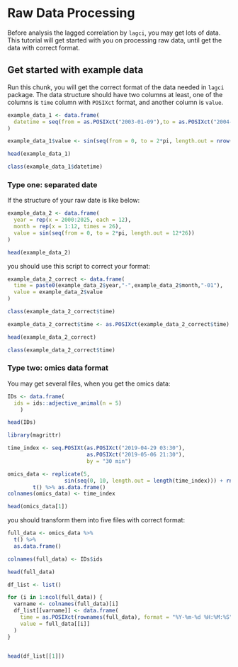 # Raw Data Processing

Before analysis the lagged correlation by `lagci`, you may get lots of data.
This tutorial will get started with you on processing raw data, until get the
data with correct format.

## Get started with example data

Run this chunk, you will get the correct format of the data needed in `lagci`
package. The data structure should have two columns at least, one of the columns
is `time` column with `POSIXct` format, and another column is `value`.

```r
example_data_1 <- data.frame(
  datetime = seq(from = as.POSIXct("2003-01-09"),to = as.POSIXct("2004-01-09"),by = "day")
)

example_data_1$value <- sin(seq(from = 0, to = 2*pi, length.out = nrow(example_data_1)))

head(example_data_1)

class(example_data_1$datetime)
```

### Type one: separated date

If the structure of your raw date is like below:

```r
example_data_2 <- data.frame(
  year = rep(x = 2000:2025, each = 12),
  month = rep(x = 1:12, times = 26),
  value = sin(seq(from = 0, to = 2*pi, length.out = 12*26))
)

head(example_data_2)

```

you should use this script to correct your format:

```r
example_data_2_correct <- data.frame(
  time = paste0(example_data_2$year,"-",example_data_2$month,"-01"),
  value = example_data_2$value
)

class(example_data_2_correct$time)

example_data_2_correct$time <- as.POSIXct(example_data_2_correct$time)

head(example_data_2_correct)

class(example_data_2_correct$time)
```

### Type two: omics data format

You may get several files, when you get the omics data:

```r
IDs <- data.frame(
  ids = ids::adjective_animal(n = 5)
    )

head(IDs)

library(magrittr)

time_index <- seq.POSIXt(as.POSIXct("2019-04-29 03:30"),
                         as.POSIXct("2019-05-06 21:30"),
                         by = "30 min")

omics_data <- replicate(5, 
                  sin(seq(0, 10, length.out = length(time_index))) + rnorm(length(time_index), 0, 0.2)) %>%
        t() %>% as.data.frame()
colnames(omics_data) <- time_index

head(omics_data[1])


```

you should transform them into five files with correct format:

```r
full_data <- omics_data %>% 
  t() %>% 
  as.data.frame()

colnames(full_data) <- IDs$ids

head(full_data)

df_list <- list()

for (i in 1:ncol(full_data)) {
  varname <- colnames(full_data)[i]
  df_list[[varname]] <- data.frame(
    time = as.POSIXct(rownames(full_data), format = "%Y-%m-%d %H:%M:%S"),
    value = full_data[[i]]
  )
}


head(df_list[[1]])
```